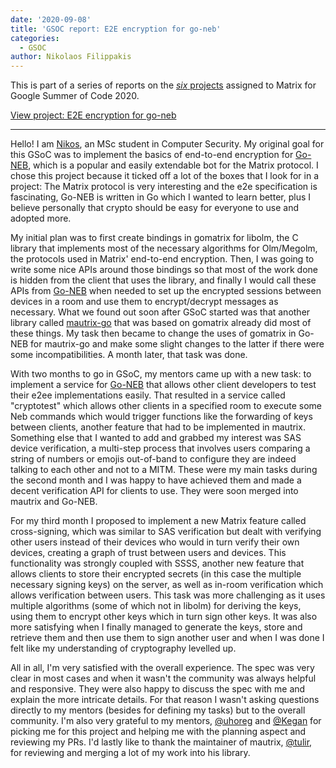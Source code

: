 ```yaml
---
date: '2020-09-08'
title: 'GSOC report: E2E encryption for go-neb'
categories:
  - GSOC
author: Nikolaos Filippakis
---
```


This is part of a series of reports on the [*six* projects](https://summerofcode.withgoogle.com/organizations/6060943798173696) assigned to Matrix for Google Summer of Code 2020.

[View project: E2E encryption for go-neb](https://summerofcode.withgoogle.com/organizations/6060943798173696/#5910277670830080)

----

Hello! I am [Nikos](https://github.com/nikofil), an MSc student in Computer Security. My original goal for this GSoC was to implement the basics of end-to-end encryption for [Go-NEB](https://github.com/matrix-org/go-neb), which is a popular and easily extendable bot for the Matrix protocol. I chose this project because it ticked off a lot of the boxes that I look for in a project: The Matrix protocol is very interesting and the e2e specification is fascinating, Go-NEB is written in Go which I wanted to learn better, plus I believe personally that crypto should be easy for everyone to use and adopted more.

My initial plan was to first create bindings in gomatrix for libolm, the C library that implements most of the necessary algorithms for Olm/Megolm, the protocols used in Matrix' end-to-end encryption. Then, I was going to write some nice APIs around those bindings so that most of the work done is hidden from the client that uses the library, and finally I would call these APIs from [Go-NEB](https://github.com/matrix-org/go-neb) when needed to set up the encrypted sessions between devices in a room and use them to encrypt/decrypt messages as necessary. What we found out soon after GSoC started was that another library called [mautrix-go](https://github.com/tulir/mautrix-go) that was based on gomatrix already did most of these things. My task then became to change the uses of gomatrix in Go-NEB for mautrix-go and make some slight changes to the latter if there were some incompatibilities. A month later, that task was done.

With two months to go in GSoC, my mentors came up with a new task: to implement a service for [Go-NEB](https://github.com/matrix-org/go-neb) that allows other client developers to test their e2ee implementations easily. That resulted in a service called "cryptotest" which allows other clients in a specified room to execute some Neb commands which would trigger functions like the forwarding of keys between clients, another feature that had to be implemented in mautrix. Something else that I wanted to add and grabbed my interest was SAS device verification, a multi-step process that involves users comparing a string of numbers or emojis out-of-band to configure they are indeed talking to each other and not to a MITM. These were my main tasks during the second month and I was happy to have achieved them and made a decent verification API for clients to use. They were soon merged into mautrix and Go-NEB.

For my third month I proposed to implement a new Matrix feature called cross-signing, which was similar to SAS verification but dealt with verifying other users instead of their devices who would in turn verify their own devices, creating a graph of trust between users and devices. This functionality was strongly coupled with SSSS, another new feature that allows clients to store their encrypted secrets (in this case the multiple necessary signing keys) on the server, as well as in-room verification which allows verification between users. This task was more challenging as it uses multiple algorithms (some of which not in libolm) for deriving the keys, using them to encrypt other keys which in turn sign other keys. It was also more satisfying when I finally managed to generate the keys, store and retrieve them and then use them to sign another user and when I was done I felt like my understanding of cryptography levelled up.

All in all, I'm very satisfied with the overall experience. The spec was very clear in most cases and when it wasn't the community was always helpful and responsive. They were also happy to discuss the spec with me and explain the more intricate details. For that reason I wasn't asking questions directly to my mentors (besides for defining my tasks) but to the overall community. I'm also very grateful to my mentors, [@uhoreg](https://github.com/uhoreg) and [@Kegan](https://github.com/Kegsay) for picking me for this project and helping me with the planning aspect and reviewing my PRs. I'd lastly like to thank the maintainer of mautrix, [@tulir](https://github.com/tulir/), for reviewing and merging a lot of my work into his library.
